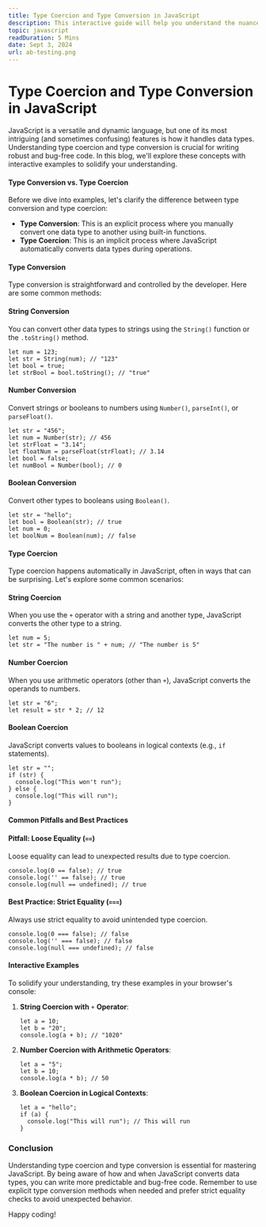 ```yaml
---
title: Type Coercion and Type Conversion in JavaScript
description: This interactive guide will help you understand the nuances of how JavaScript handles different data types coercion and type conversion.
topic: javascript
readDuration: 5 Mins
date: Sept 3, 2024
url: ab-testing.png
---
```


# **Type Coercion and Type Conversion in JavaScript**

JavaScript is a versatile and dynamic language, but one of its most intriguing (and sometimes confusing) features is how it handles data types. Understanding type coercion and type conversion is crucial for writing robust and bug-free code. In this blog, we'll explore these concepts with interactive examples to solidify your understanding.

#### **Type Conversion vs. Type Coercion**

Before we dive into examples, let's clarify the difference between type conversion and type coercion:

- **Type Conversion**: This is an explicit process where you manually convert one data type to another using built-in functions.
- **Type Coercion**: This is an implicit process where JavaScript automatically converts data types during operations.

#### **Type Conversion**

Type conversion is straightforward and controlled by the developer. Here are some common methods:

#### **String Conversion**

You can convert other data types to strings using the `String()` function or the `.toString()` method.

```
let num = 123;
let str = String(num); // "123"
let bool = true;
let strBool = bool.toString(); // "true"
```

#### **Number Conversion**

Convert strings or booleans to numbers using `Number()`, `parseInt()`, or `parseFloat()`.

```
let str = "456";
let num = Number(str); // 456
let strFloat = "3.14";
let floatNum = parseFloat(strFloat); // 3.14
let bool = false;
let numBool = Number(bool); // 0
```

#### **Boolean Conversion**

Convert other types to booleans using `Boolean()`.

```
let str = "hello";
let bool = Boolean(str); // true
let num = 0;
let boolNum = Boolean(num); // false
```

#### **Type Coercion**

Type coercion happens automatically in JavaScript, often in ways that can be surprising. Let's explore some common scenarios:

#### **String Coercion**

When you use the `+` operator with a string and another type, JavaScript converts the other type to a string.

```
let num = 5;
let str = "The number is " + num; // "The number is 5"
```

#### **Number Coercion**

When you use arithmetic operators (other than `+`), JavaScript converts the operands to numbers.

```
let str = "6";
let result = str * 2; // 12
```

#### **Boolean Coercion**

JavaScript converts values to booleans in logical contexts (e.g., `if` statements).

```
let str = "";
if (str) {
  console.log("This won't run");
} else {
  console.log("This will run");
}
```

#### **Common Pitfalls and Best Practices**

#### **Pitfall: Loose Equality (**`==`**)**

Loose equality can lead to unexpected results due to type coercion.

```
console.log(0 == false); // true
console.log('' == false); // true
console.log(null == undefined); // true
```

#### **Best Practice: Strict Equality (**`===`**)**

Always use strict equality to avoid unintended type coercion.

```
console.log(0 === false); // false
console.log('' === false); // false
console.log(null === undefined); // false
```

#### **Interactive Examples**

To solidify your understanding, try these examples in your browser's console:

1. **String Coercion with** `+` **Operator**:

   ```
   let a = 10;
   let b = "20";
   console.log(a + b); // "1020"

   ```

2. **Number Coercion with Arithmetic Operators**:

   ```
   let a = "5";
   let b = 10;
   console.log(a * b); // 50

   ```

3. **Boolean Coercion in Logical Contexts**:

   ```
   let a = "hello";
   if (a) {
     console.log("This will run"); // This will run
   }

   ```

### **Conclusion**

Understanding type coercion and type conversion is essential for mastering JavaScript. By being aware of how and when JavaScript converts data types, you can write more predictable and bug-free code. Remember to use explicit type conversion methods when needed and prefer strict equality checks to avoid unexpected behavior.

Happy coding!
